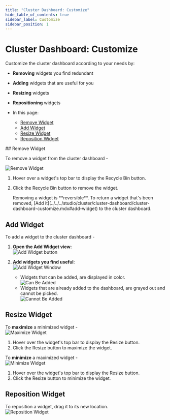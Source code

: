 ```yaml
---
title: "Cluster Dashboard: Customize"
hide_table_of_contents: true
sidebar_label: Customize
sidebar_position: 1
---
```



# Cluster Dashboard: Customize
<Admonition type="note" title="Note">

Customize the cluster dashboard according to your needs by:  

* **Removing** widgets you find redundant  
* **Adding** widgets that are useful for you  
* **Resizing** widgets  
* **Repositioning** widgets  

* In this page:  
  * [Remove Widget](../../../studio/cluster/cluster-dashboard/cluster-dashboard-customize.mdx#remove-widget)  
  * [Add Widget](../../../studio/cluster/cluster-dashboard/cluster-dashboard-customize.mdx#add-widget)  
  * [Resize Widget](../../../studio/cluster/cluster-dashboard/cluster-dashboard-customize.mdx#resize-widget)  
  * [Reposition Widget](../../../studio/cluster/cluster-dashboard/cluster-dashboard-customize.mdx#reposition-widget)  
</Admonition>
## Remove Widget

To remove a widget from the cluster dashboard -  

![Remove Widget](./assets/cluster-dashboard-04-remove-widget.png)

1. Hover over a widget's top bar to display the Recycle Bin button.  
2. Click the Recycle Bin button to remove the widget.  

    <Admonition type="info" title="Info">
     Removing a widget is **reversible**.  
     To return a widget that's been removed, [Add it](../../../studio/cluster/cluster-dashboard/cluster-dashboard-customize.mdx#add-widget) 
     to the cluster dashboard.  
    </Admonition>



## Add Widget

To add a widget to the cluster dashboard -  

1. **Open the Add Widget view**:  
   ![Add Widget button](./assets/cluster-dashboard-05_1-add-widget-control.png)

2. **Add widgets you find useful**:  
   ![Add Widget Window](./assets/cluster-dashboard-05_2-add-widget-window.png)
    * Widgets that can be added, are displayed in color.  
      ![Can Be Added](./assets/cluster-dashboard-05_3-add-widget-pickable.png)
    * Widgets that are already added to the dashboard, are grayed out and cannot be picked.  
      ![Cannot Be Added](./assets/cluster-dashboard-05_4-add-widget-unpickable.png)



## Resize Widget

To **maximize** a minimized widget -  
![Maximize Widget](./assets/cluster-dashboard-06-resize-widget-max.png)

1. Hover over the widget's top bar to display the Resize button.  
2. Click the Resize button to maximize the widget.  

To **minimize** a maximized widget -  
![Minimize Widget](./assets/cluster-dashboard-07-resize-widget-min.png)

1. Hover over the widget's top bar to display the Resize button.  
2. Click the Resize button to minimize the widget.  



## Reposition Widget

To reposition a widget, drag it to its new location.  
![Reposition Widget](./assets/cluster-dashboard-08-drag-widget.png)



